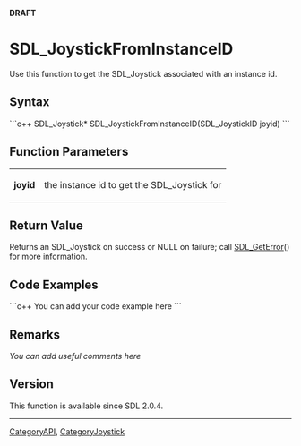 <span color="red">'''DRAFT'''</span>

<!-- #*^*^*^*^*See http://wiki.libsdl.org/moin.cgi/SGFunctions for details on editing this page*^*^*^*^* -->


= SDL_JoystickFromInstanceID =
Use this function to get the SDL_Joystick associated with an instance id.




== Syntax ==
```c++
SDL_Joystick* SDL_JoystickFromInstanceID(SDL_JoystickID joyid)
```


== Function Parameters ==
{|
|'''joyid'''
|the instance id to get the SDL_Joystick for
|}


== Return Value ==
Returns an SDL_Joystick on success or NULL on failure; call [[SDL_GetError]]() for more information.


== Code Examples ==
```c++
You can add your code example here
```

<!-- #Leave this section as-is unless you have a code example to put in.  In that case, replace You can add your code example here with your code example following the Style Guide instructions.  Leave the rest of the markup alone and delete this comment. -->


== Remarks ==
''You can add useful comments here''

<!-- #Leave this section as-is unless you have a remark to put in.  In that case, replace ''You can add useful comments here'' with your remark(s) following the Style Guide instructions.  Leave the rest of the markup alone and delete this comment. -->

== Version ==
This function is available since SDL 2.0.4.


----
[[CategoryAPI]], [[CategoryJoystick]]
<!-- #See the Style Guide for instructions on editing the footer. -->
